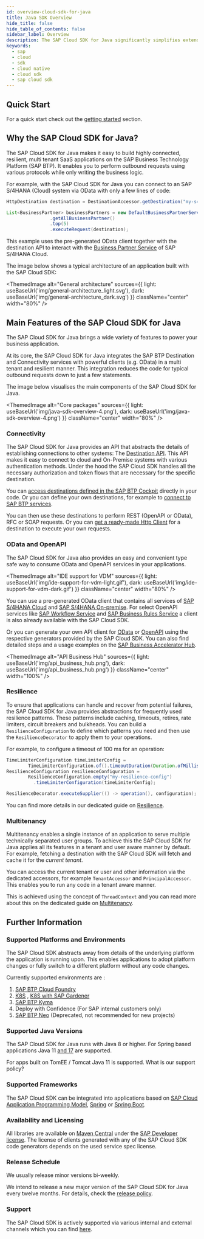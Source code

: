 ```yaml
---
id: overview-cloud-sdk-for-java
title: Java SDK Overview
hide_title: false
hide_table_of_contents: false
sidebar_label: Overview
description: The SAP Cloud SDK for Java significantly simplifies extending and developing an application with SAP Business Technology Platform
keywords:
  - sap
  - cloud
  - sdk
  - cloud native
  - cloud sdk
  - sap cloud sdk
---
```


<!-- vale off -->


<!-- vale on -->

<MvnBadge />

## Quick Start

For a quick start check out the [getting started](getting-started) section.

## Why the SAP Cloud SDK for Java?

The SAP Cloud SDK for Java makes it easy to build highly connected, resilient, multi tenant SaaS applications on the SAP Business Technology Platform (SAP BTP).
It enables you to perform outbound requests using various protocols while only writing the business logic.

For example, with the SAP Cloud SDK for Java you can connect to an SAP S/4HANA (Cloud) system via OData with only a few lines of code:

```java
HttpDestination destination = DestinationAccessor.getDestination("my-s4-system").asHttp();

List<BusinessPartner> businessPartners = new DefaultBusinessPartnerService()
                .getAllBusinessPartner()
                .top(5)
                .executeRequest(destination);
```

This example uses the pre-generated OData client together with the destination API to interact with the [Business Partner Service](https://api.sap.com/api/API_BUSINESS_PARTNER/overview) of SAP S/4HANA Cloud.

The image below shows a typical architecture of an application built with the SAP Cloud SDK:

<!-- vale off -->

<ThemedImage
  alt="General architecture"
  sources={{
    light: useBaseUrl('img/general-architecture_light.svg'),
    dark: useBaseUrl('img/general-architecture_dark.svg')
  }}
  className="center"
  width="80%"
/>

<!-- vale on -->

## Main Features of the SAP Cloud SDK for Java

The SAP Cloud SDK for Java brings a wide variety of features to power your business application.

At its core, the SAP Cloud SDK for Java integrates the SAP BTP Destination and Connectivity services with powerful clients (e.g. OData) in a multi tenant and resilient manner.
This integration reduces the code for typical outbound requests down to just a few statements.

The image below visualises the main components of the SAP Cloud SDK for Java.

<!-- vale off -->

<ThemedImage
  alt="Core packages"
  sources={{
    light: useBaseUrl('img/java-sdk-overview-4.png'),
    dark: useBaseUrl('img/java-sdk-overview-4.png')
  }}
  className="center"
  width="80%"
/>

<!-- vale on -->

### Connectivity

The SAP Cloud SDK for Java provides an API that abstracts the details of establishing connections to other systems: The [Destination API](features/connectivity/destination-service).
This API makes it easy to connect to cloud and On-Premise systems with various authentication methods.
Under the hood the SAP Cloud SDK handles all the necessary authorization and token flows that are necessary for the specific destination.

You can [access destinations defined in the SAP BTP Cockpit](features/connectivity/destination-service#accessing-destinations) directly in your code.
Or you can define your own destinations, for example to [connect to SAP BTP services](features/connectivity/destination-service#skip-destination-creation-step-for-certain-authentication-types-on-cloud-foundry).

You can then use these destinations to perform REST (OpenAPI or OData), RFC or SOAP requests.
Or you can [get a ready-made Http Client](features/connectivity/http-client#general-usage) for a destination to execute your own requests.

### OData and OpenAPI

The SAP Cloud SDK for Java also provides an easy and convenient type safe way to consume OData and OpenAPI services in your applications.

<!-- vale off -->

<ThemedImage
  alt="IDE support for VDM"
  sources={{
    light: useBaseUrl('img/ide-support-for-vdm-light.gif'),
    dark: useBaseUrl('img/ide-support-for-vdm-dark.gif')
  }}
  className="center"
  width="80%"
/>

<!-- vale on -->

You can use a pre-generated OData client that contains all services of [SAP S/4HANA Cloud](https://api.sap.com/package/SAPS4HANACloud?section=Artifacts) and [SAP S/4HANA On-premise](https://api.sap.com/package/S4HANAOPAPI?section=Artifacts).
For select OpenAPI services like [SAP Workflow Service](https://sap.github.io/cloud-sdk/docs/java/features/rest/clients/scp-workflow-rest-api) and [SAP Business Rules Service](https://sap.github.io/cloud-sdk/docs/java/features/rest/clients/btp-business-rules-rest-api) a client is also already available with the SAP Cloud SDK.

Or you can generate your own API client for [OData](https://sap.github.io/cloud-sdk/docs/js/features/odata/generate-client) or [OpenAPI](https://sap.github.io/cloud-sdk/docs/js/features/openapi/generate-client) using the respective generators provided by the SAP Cloud SDK.
You can also find detailed steps and a usage examples on the [SAP Business Accelerator Hub](https://api.sap.com/).

<!-- vale off -->

<ThemedImage
  alt="API Business Hub"
  sources={{
    light: useBaseUrl('img/api_business_hub.png'),
    dark: useBaseUrl('img/api_business_hub.png')
  }}
  className="center"
  width="100%"
/>

<!-- vale on -->

### Resilience

To ensure that applications can handle and recover from potential failures, the SAP Cloud SDK for Java provides abstractions for frequently used resilience patterns.
These patterns include caching, timeouts, retires, rate limiters, circuit breakers and bulkheads.
You can build a `ResilienceConfiguration` to define which patterns you need and then use the `ResilienceDecorator` to apply them to your operations.

For example, to configure a timeout of 100 ms for an operation:

```java
TimeLimiterConfiguration timeLimiterConfig =
        TimeLimiterConfiguration.of().timeoutDuration(Duration.ofMillis(100));
ResilienceConfiguration resilienceConfiguration =
        ResilienceConfiguration.empty("my-resilience-config")
          .timeLimiterConfiguration(timeLimiterConfig);

ResilienceDecorator.executeSupplier(() -> operation(), configuration);
```

You can find more details in our dedicated guide on [Resilience](https://sap.github.io/cloud-sdk/docs/java/features/resilience).

### Multitenancy

Multitenancy enables a single instance of an application to serve multiple technically separated user groups.
To achieve this the SAP Cloud SDK for Java applies all its features in a tenant and user aware manner by default.
For example, fetching a destination with the SAP Cloud SDK will fetch and cache it for the _current tenant_.

You can access the current tenant or user and other information via the dedicated accessors, for example `TenantAccessor` and `PrincipalAccessor`.
This enables you to run any code in a tenant aware manner.

This is achieved using the concept of `ThreadContext` and you can read more about this on the dedicated guide on [Multitenancy](https://sap.github.io/cloud-sdk/docs/java/features/multi-tenancy/thread-context).

## Further Information

### Supported Platforms and Environments

The SAP Cloud SDK abstracts away from details of the underlying platform the application is running upon.
This enables applications to adopt platform changes or fully switch to a different platform without any code changes.

Currently supported environments are :

1. [SAP BTP Cloud Foundry](https://help.sap.com/viewer/65de2977205c403bbc107264b8eccf4b/Cloud/en-US/9c7092c7b7ae4d49bc8ae35fdd0e0b18.html)
2. [K8S](https://kubernetes.io/) , [K8S with SAP Gardener](https://gardener.cloud/)
3. [SAP BTP Kyma](https://help.sap.com/viewer/65de2977205c403bbc107264b8eccf4b/Cloud/en-US/468c2f3c3ca24c2c8497ef9f83154c44.html)
4. Deploy with Confidence (For SAP internal customers only)
5. [SAP BTP Neo](https://help.sap.com/viewer/ea72206b834e4ace9cd834feed6c0e09/Cloud/en-US) (Deprecated, not recommended for new projects)

### Supported Java Versions

The SAP Cloud SDK for Java runs with Java 8 or higher.
For Spring based applications Java 11 [and 17](faq.mdx#spring-boot-3-and-java-17-support) are supported.

For apps built on TomEE / Tomcat Java 11 is supported. What is our support policy?

### Supported Frameworks

The SAP Cloud SDK can be integrated into applications based on [SAP Cloud Application Programming Model](https://cap.cloud.sap/docs/), [Spring](https://spring.io/projects/spring-framework) or [Spring Boot](https://spring.io/projects/spring-boot).

### Availability and Licensing

All libraries are available on [Maven Central](https://central.sonatype.dev/search?namespace=com.sap.cloud.sdk) under the [SAP Developer license](https://tools.eu1.hana.ondemand.com/developer-license-3_1.txt).
The license of clients generated with any of the SAP Cloud SDK code generators depends on the used service spec license.

### Release Schedule

We usually release minor versions bi-weekly.

We intend to release a new major version of the SAP Cloud SDK for Java every twelve months.
For details, check the [release policy](release-policy).

### Support

The SAP Cloud SDK is actively supported via various internal and external channels which you can find [here](support).
